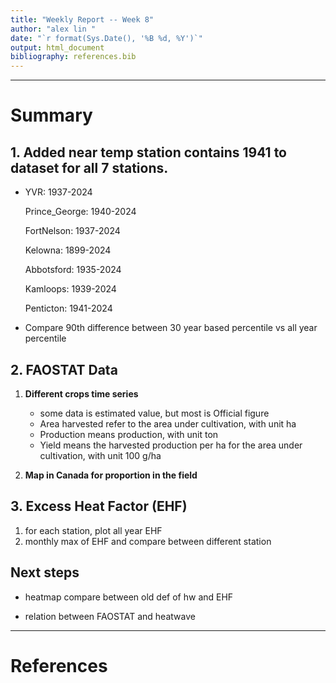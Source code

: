 ```yaml
---
title: "Weekly Report -- Week 8"
author: "alex lin "
date: "`r format(Sys.Date(), '%B %d, %Y')`"
output: html_document
bibliography: references.bib
---
```


------------------------------------------------------------------------

# Summary

## 1. Added near temp station contains 1941 to dataset for all 7 stations.

-   YVR: 1937-2024

    Prince_George: 1940-2024

    FortNelson: 1937-2024

    Kelowna: 1899-2024

    Abbotsford: 1935-2024

    Kamloops: 1939-2024

    Penticton: 1941-2024

-   Compare 90th difference between 30 year based percentile vs all year percentile

## 2. FAOSTAT Data

1.  **Different crops time series**

    -   some data is estimated value, but most is Official figure
    -   Area harvested refer to the area under cultivation, with unit ha
    -   Production means production, with unit ton
    -   Yield means the harvested production per ha for the area under cultivation, with unit 100 g/ha

2.  **Map in Canada for proportion in the field**

## 3. Excess Heat Factor (EHF)

1.  for each station, plot all year EHF
2.  monthly max of EHF and compare between different station

## Next steps

-   heatmap compare between old def of hw and EHF

-   relation between FAOSTAT and heatwave

------------------------------------------------------------------------

# References
